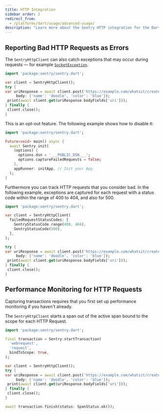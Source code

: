 ```yaml
---
title: HTTP Integration
sidebar_order: 2
redirect_from:
  - /platforms/dart/usage/advanced-usage/
description: "Learn more about the Sentry HTTP integration for the Dart SDK."
---
```


## Reporting Bad HTTP Requests as Errors

The `SentryHttpClient` can also catch exceptions that may occur during requests — for example [`SocketException`](https://api.dart.dev/stable/2.13.4/dart-io/SocketException-class.html).

```dart
import 'package:sentry/sentry.dart';

var client = SentryHttpClient();
try {
var uriResponse = await client.post('https://example.com/whatsit/create',
     body: {'name': 'doodle', 'color': 'blue'});
 print(await client.get(uriResponse.bodyFields['uri']));
} finally {
 client.close();
}
```

This is an opt-out feature. The following example shows how to disable it:

```dart
import 'package:sentry/sentry.dart';

Future<void> main() async {
  await Sentry.init(
    (options) {
      options.dsn = '___PUBLIC_DSN___';
      options.captureFailedRequests = false;
    },
    appRunner: initApp, // Init your App.
  );
}
```

Furthermore you can track HTTP requests that you consider bad. In the
following example, exceptions are captured for each request
with a status code within the range of 400 to 404, and also for 500.

```dart
import 'package:sentry/sentry.dart';

var client = SentryHttpClient(
  failedRequestStatusCodes: [
    SentryStatusCode.range(400, 404),
    SentryStatusCode(500),
  ],
);

try {
var uriResponse = await client.post('https://example.com/whatsit/create',
     body: {'name': 'doodle', 'color': 'blue'});
 print(await client.get(uriResponse.bodyFields['uri']));
} finally {
 client.close();
}
```

## Performance Monitoring for HTTP Requests

<Note>

Capturing transactions requires that you first <PlatformLink to="/performance/">set up performance monitoring</PlatformLink> if you haven't already.

</Note>

The `SentryHttpClient` starts a span out of the active span bound to the scope for each HTTP Request.

```dart
import 'package:sentry/sentry.dart';

final transaction = Sentry.startTransaction(
  'webrequest',
  'request',
  bindToScope: true,
);

var client = SentryHttpClient();
try {
var uriResponse = await client.post('https://example.com/whatsit/create',
     body: {'name': 'doodle', 'color': 'blue'});
 print(await client.get(uriResponse.bodyFields['uri']));
} finally {
 client.close();
}

await transaction.finish(status: SpanStatus.ok());
```
